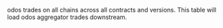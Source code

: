 odos trades on all chains across all contracts and versions. This table will load odos aggregator trades downstream.
